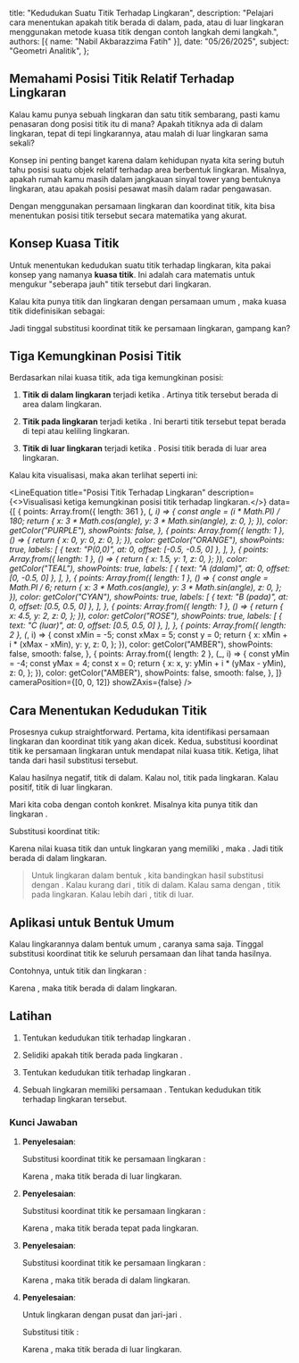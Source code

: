   title: "Kedudukan Suatu Titik Terhadap Lingkaran",
  description: "Pelajari cara menentukan apakah titik berada di dalam, pada, atau di luar lingkaran menggunakan metode kuasa titik dengan contoh langkah demi langkah.",
  authors: [{ name: "Nabil Akbarazzima Fatih" }],
  date: "05/26/2025",
  subject: "Geometri Analitik",
};


## Memahami Posisi Titik Relatif Terhadap Lingkaran

Kalau kamu punya sebuah lingkaran dan satu titik sembarang, pasti kamu penasaran dong posisi titik itu di mana? Apakah titiknya ada di dalam lingkaran, tepat di tepi lingkarannya, atau malah di luar lingkaran sama sekali?

Konsep ini penting banget karena dalam kehidupan nyata kita sering butuh tahu posisi suatu objek relatif terhadap area berbentuk lingkaran. Misalnya, apakah rumah kamu masih dalam jangkauan sinyal tower yang bentuknya lingkaran, atau apakah posisi pesawat masih dalam radar pengawasan.

Dengan menggunakan persamaan lingkaran dan koordinat titik, kita bisa menentukan posisi titik tersebut secara matematika yang akurat.

## Konsep Kuasa Titik

Untuk menentukan kedudukan suatu titik terhadap lingkaran, kita pakai konsep yang namanya **kuasa titik**. Ini adalah cara matematis untuk mengukur "seberapa jauh" titik tersebut dari lingkaran.

Kalau kita punya titik <InlineMath math="A(x_0, y_0)" /> dan lingkaran dengan persamaan umum <InlineMath math="x^2 + y^2 + Dx + Ey + F = 0" />, maka kuasa titik <InlineMath math="A" /> didefinisikan sebagai:

<BlockMath math="K_A = x_0^2 + y_0^2 + Dx_0 + Ey_0 + F" />

Jadi tinggal substitusi koordinat titik ke persamaan lingkaran, gampang kan?

## Tiga Kemungkinan Posisi Titik

Berdasarkan nilai kuasa titik, ada tiga kemungkinan posisi:

1. **Titik di dalam lingkaran** terjadi ketika <InlineMath math="K_A < 0" />. Artinya titik tersebut berada di area dalam lingkaran.

2. **Titik pada lingkaran** terjadi ketika <InlineMath math="K_A = 0" />. Ini berarti titik tersebut tepat berada di tepi atau keliling lingkaran.

3. **Titik di luar lingkaran** terjadi ketika <InlineMath math="K_A > 0" />. Posisi titik berada di luar area lingkaran.

Kalau kita visualisasi, maka akan terlihat seperti ini:

<LineEquation
  title="Posisi Titik Terhadap Lingkaran"
  description={<>Visualisasi ketiga kemungkinan posisi titik <InlineMath math="A" /> terhadap lingkaran.</>}
  data={[
    {
      points: Array.from({ length: 361 }, (_, i) => {
        const angle = (i * Math.PI) / 180;
        return {
          x: 3 * Math.cos(angle),
          y: 3 * Math.sin(angle),
          z: 0,
        };
      }),
      color: getColor("PURPLE"),
      showPoints: false,
    },
    {
      points: Array.from({ length: 1 }, () => {
        return {
          x: 0,
          y: 0,
          z: 0,
        };
      }),
      color: getColor("ORANGE"),
      showPoints: true,
      labels: [
        { text: "P(0,0)", at: 0, offset: [-0.5, -0.5, 0] },
      ],
    },
    {
      points: Array.from({ length: 1 }, () => {
        return {
          x: 1.5,
          y: 1,
          z: 0,
        };
      }),
      color: getColor("TEAL"),
      showPoints: true,
      labels: [
        { text: "A (dalam)", at: 0, offset: [0, -0.5, 0] },
      ],
    },
    {
      points: Array.from({ length: 1 }, () => {
        const angle = Math.PI / 6;
        return {
          x: 3 * Math.cos(angle),
          y: 3 * Math.sin(angle),
          z: 0,
        };
      }),
      color: getColor("CYAN"),
      showPoints: true,
      labels: [
        { text: "B (pada)", at: 0, offset: [0.5, 0.5, 0] },
      ],
    },
    {
      points: Array.from({ length: 1 }, () => {
        return {
          x: 4.5,
          y: 2,
          z: 0,
        };
      }),
      color: getColor("ROSE"),
      showPoints: true,
      labels: [
        { text: "C (luar)", at: 0, offset: [0.5, 0.5, 0] },
      ],
    },
    {
      points: Array.from({ length: 2 }, (_, i) => {
        const xMin = -5;
        const xMax = 5;
        const y = 0;
        return {
          x: xMin + i * (xMax - xMin),
          y: y,
          z: 0,
        };
      }),
      color: getColor("AMBER"),
      showPoints: false,
      smooth: false,
    },
    {
      points: Array.from({ length: 2 }, (_, i) => {
        const yMin = -4;
        const yMax = 4;
        const x = 0;
        return {
          x: x,
          y: yMin + i * (yMax - yMin),
          z: 0,
        };
      }),
      color: getColor("AMBER"),
      showPoints: false,
      smooth: false,
    },
  ]}
  cameraPosition={[0, 0, 12]}
  showZAxis={false}
/>

## Cara Menentukan Kedudukan Titik

Prosesnya cukup straightforward. Pertama, kita identifikasi persamaan lingkaran dan koordinat titik yang akan dicek. Kedua, substitusi koordinat titik ke persamaan lingkaran untuk mendapat nilai kuasa titik. Ketiga, lihat tanda dari hasil substitusi tersebut.

Kalau hasilnya negatif, titik di dalam. Kalau nol, titik pada lingkaran. Kalau positif, titik di luar lingkaran.

Mari kita coba dengan contoh konkret. Misalnya kita punya titik <InlineMath math="A(1, -2)" /> dan lingkaran <InlineMath math="x^2 + y^2 = 25" />.

Substitusi koordinat titik:

<BlockMath math="K_A = 1^2 + (-2)^2 = 1 + 4 = 5" />

Karena nilai kuasa titik <InlineMath math="K_A = 5" /> dan untuk lingkaran <InlineMath math="x^2 + y^2 = 25" /> yang memiliki <InlineMath math="r^2 = 25" />, maka <InlineMath math="5 < 25" />. Jadi titik <InlineMath math="A(1, -2)" /> berada di dalam lingkaran.

> Untuk lingkaran dalam bentuk <InlineMath math="x^2 + y^2 = r^2" />, kita bandingkan hasil substitusi dengan <InlineMath math="r^2" />. Kalau kurang dari <InlineMath math="r^2" />, titik di dalam. Kalau sama dengan <InlineMath math="r^2" />, titik pada lingkaran. Kalau lebih dari <InlineMath math="r^2" />, titik di luar.

## Aplikasi untuk Bentuk Umum

Kalau lingkarannya dalam bentuk umum <InlineMath math="x^2 + y^2 + Dx + Ey + F = 0" />, caranya sama saja. Tinggal substitusi koordinat titik ke seluruh persamaan dan lihat tanda hasilnya.

Contohnya, untuk titik <InlineMath math="A(1, -2)" /> dan lingkaran <InlineMath math="x^2 + y^2 - 8x - 2y - 8 = 0" />:

<div className="flex flex-col gap-4">
  <BlockMath math="K_A = 1^2 + (-2)^2 - 8(1) - 2(-2) - 8" />
  <BlockMath math="K_A = 1 + 4 - 8 + 4 - 8 = -7" />
</div>

Karena <InlineMath math="K_A = -7 < 0" />, maka titik <InlineMath math="A(1, -2)" /> berada di dalam lingkaran.

## Latihan

1. Tentukan kedudukan titik <InlineMath math="A(3, 4)" /> terhadap lingkaran <InlineMath math="x^2 + y^2 = 16" />.

2. Selidiki apakah titik <InlineMath math="B(6, -8)" /> berada pada lingkaran <InlineMath math="x^2 + y^2 = 100" />.

3. Tentukan kedudukan titik <InlineMath math="C(2, 1)" /> terhadap lingkaran <InlineMath math="x^2 + y^2 - 4x + 6y - 12 = 0" />.

4. Sebuah lingkaran memiliki persamaan <InlineMath math="(x-3)^2 + (y+2)^2 = 25" />. Tentukan kedudukan titik <InlineMath math="D(7, 2)" /> terhadap lingkaran tersebut.

### Kunci Jawaban

1. **Penyelesaian**:

   Substitusi koordinat titik <InlineMath math="A(3, 4)" /> ke persamaan lingkaran <InlineMath math="x^2 + y^2 = 16" />:
   
   <BlockMath math="K_A = 3^2 + 4^2 = 9 + 16 = 25" />
   
   Karena <InlineMath math="K_A = 25 > 16" />, maka titik <InlineMath math="A(3, 4)" /> berada di luar lingkaran.

2. **Penyelesaian**:

   Substitusi koordinat titik <InlineMath math="B(6, -8)" /> ke persamaan lingkaran <InlineMath math="x^2 + y^2 = 100" />:
   
   <BlockMath math="K_B = 6^2 + (-8)^2 = 36 + 64 = 100" />
   
   Karena <InlineMath math="K_B = 100 = 100" />, maka titik <InlineMath math="B(6, -8)" /> berada tepat pada lingkaran.

3. **Penyelesaian**:

   Substitusi koordinat titik <InlineMath math="C(2, 1)" /> ke persamaan lingkaran <InlineMath math="x^2 + y^2 - 4x + 6y - 12 = 0" />:
   
   <div className="flex flex-col gap-4">
     <BlockMath math="K_C = 2^2 + 1^2 - 4(2) + 6(1) - 12" />
     <BlockMath math="K_C = 4 + 1 - 8 + 6 - 12 = -9" />
   </div>
   
   Karena <InlineMath math="K_C = -9 < 0" />, maka titik <InlineMath math="C(2, 1)" /> berada di dalam lingkaran.

4. **Penyelesaian**:

   Untuk lingkaran <InlineMath math="(x-3)^2 + (y+2)^2 = 25" /> dengan pusat <InlineMath math="(3, -2)" /> dan jari-jari <InlineMath math="r = 5" />.
   
   Substitusi titik <InlineMath math="D(7, 2)" />:
   
   <div className="flex flex-col gap-4">
     <BlockMath math="K_D = (7-3)^2 + (2-(-2))^2 = 4^2 + 4^2" />
     <BlockMath math="K_D = 16 + 16 = 32" />
   </div>
   
   Karena <InlineMath math="K_D = 32 > 25 = r^2" />, maka titik <InlineMath math="D(7, 2)" /> berada di luar lingkaran.